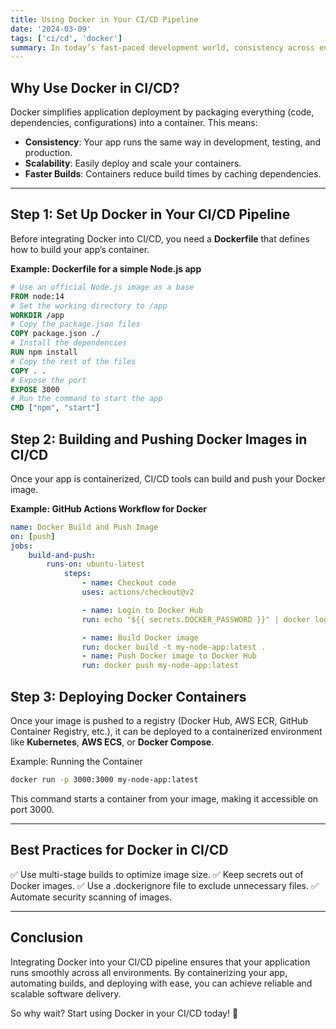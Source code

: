 ```yaml
---
title: Using Docker in Your CI/CD Pipeline
date: '2024-03-09'
tags: ['ci/cd', 'docker']
summary: In today’s fast-paced development world, consistency across environments is key. That’s where Docker comes in! By containerizing your application and integrating Docker into your CI/CD pipeline, you can ensure seamless builds, testing, and deployments across different environments. Let’s dive into how you can leverage Docker to streamline your CI/CD workflow.
---
```


## Why Use Docker in CI/CD?

Docker simplifies application deployment by packaging everything (code, dependencies, configurations) into a container. This means:

- **Consistency**: Your app runs the same way in development, testing, and production.
- **Scalability**: Easily deploy and scale your containers.
- **Faster Builds**: Containers reduce build times by caching dependencies.

---

## Step 1: Set Up Docker in Your CI/CD Pipeline

Before integrating Docker into CI/CD, you need a **Dockerfile** that defines how to build your app’s container.

**Example: Dockerfile for a simple Node.js app**

```dockerfile
# Use an official Node.js image as a base
FROM node:14
# Set the working directory to /app
WORKDIR /app
# Copy the package.json files
COPY package.json ./
# Install the dependencies
RUN npm install
# Copy the rest of the files
COPY . .
# Expose the port
EXPOSE 3000
# Run the command to start the app
CMD ["npm", "start"]
```

## Step 2: Building and Pushing Docker Images in CI/CD

Once your app is containerized, CI/CD tools can build and push your Docker image.

**Example: GitHub Actions Workflow for Docker**

```yaml
name: Docker Build and Push Image
on: [push]
jobs:
    build-and-push:
        runs-on: ubuntu-latest
            steps:
                - name: Checkout code
                uses: actions/checkout@v2

                - name: Login to Docker Hub
                run: echo "${{ secrets.DOCKER_PASSWORD }}" | docker login -u "${{ secrets.DOCKER_USERNAME }}" --password-stdin

                - name: Build Docker image
                run: docker build -t my-node-app:latest .
                - name: Push Docker image to Docker Hub
                run: docker push my-node-app:latest

```

## Step 3: Deploying Docker Containers

Once your image is pushed to a registry (Docker Hub, AWS ECR, GitHub Container Registry, etc.), it can be deployed to a containerized environment like **Kubernetes**, **AWS ECS**, or **Docker Compose**.

Example: Running the Container

```bash
docker run -p 3000:3000 my-node-app:latest
```

This command starts a container from your image, making it accessible on port 3000.

---

## Best Practices for Docker in CI/CD

✅ Use multi-stage builds to optimize image size.
✅ Keep secrets out of Docker images.
✅ Use a .dockerignore file to exclude unnecessary files.
✅ Automate security scanning of images.

---

## Conclusion

Integrating Docker into your CI/CD pipeline ensures that your application runs smoothly across all environments. By containerizing your app, automating builds, and deploying with ease, you can achieve reliable and scalable software delivery.

So why wait? Start using Docker in your CI/CD today! 🚀
